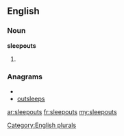 ==English==

===Noun===
'''sleepouts'''

# {{plural of|[[sleepout]]}}

===Anagrams===
* {{alphagram|eelopsstu}}
* [[outsleeps#English|outsleeps]]

[[Category:English plurals]]

[[ar:sleepouts]]
[[fr:sleepouts]]
[[my:sleepouts]]